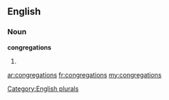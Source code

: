 ==English==

===Noun===
'''congregations'''

# {{plural of|[[congregation]]}}

[[Category:English plurals]]

[[ar:congregations]]
[[fr:congregations]]
[[my:congregations]]